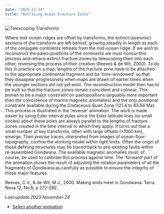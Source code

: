 ```yaml
---
date: "2023-11-24"
title: "Retracing Ocean Fracture Zones"
---
```


![Telescoping Transforms](http://www.reeves.nl/upload/telescoping2023-text.gif)

Where mid-ocean ridges are offset by transforms, the extinct (aseismic) sections of the transform are left behind, growing steadily in length as each of the conjugate continents retreats from the mid-ocean ridge. If we wish to reconstruct the paleo-positions of the continents we must honour this process and retrace extinct fracture zones by telescoping them into each other, reversing the process of their creation (Reeves & de Wit, 2000). To do this in practice on a map, lengths of the fracture zone have to be attached to the appropriate continental fragment and be 'time-windowed' so that they disaapear progressively when maps are drawn of earlier times when the younger sections did not yet exist. The reconstruction model then has to be built so that the fracture zones remain coincident and colinear. This proves to be a major constraint on paelopositions (arguably more important than the coincidence of marine magnetic anomalies) and the only positional constraint available during the Cretaceous Quiet Zone (121.4 to 83.64 Ma). This process is illustrated in the 'reverse' animation. The work is made easier by using Euler interval poles since the Euler latitude lines (or small circles) about these poles are always parallel to the lengths of fracture zones created in the time interval to which they apply. It turns out that a small number of key transforms, often with large offsets (>1000 km), emerge. Their precise traces, interpreted from images of ocean-floor topography, confine the working model within tight limits. Often the origin of these defining structures may be traced back to pre-existing faults within re-assembled Gondwana. The available magnetic anomalies must, of course, be used to calibrate this process against time. The 'forward' part of the animation shows the result of adjusting the rotation parameters of all the fragments of Gondwana as carefully as possible to ensure the integrity of these major features. 

Reeves, C.V., & de Wit, M.J., 2000.  Making ends meet in Gondwana.  Terra Nova 12, No.6, p 272-282.

*Last update 2023 November 24*


* [Select another animation](../animations)
